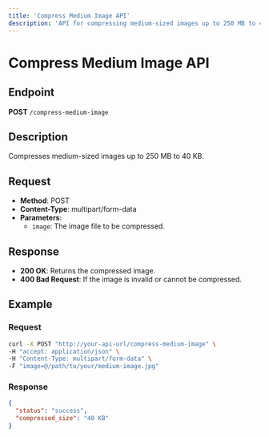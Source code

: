 ```yaml
---
title: 'Compress Medium Image API'
description: 'API for compressing medium-sized images up to 250 MB to 40 KB'
---
```


# Compress Medium Image API

## Endpoint

**POST** `/compress-medium-image`

## Description

Compresses medium-sized images up to 250 MB to 40 KB.

## Request

- **Method**: POST
- **Content-Type**: multipart/form-data
- **Parameters**:
  - `image`: The image file to be compressed.

## Response

- **200 OK**: Returns the compressed image.
- **400 Bad Request**: If the image is invalid or cannot be compressed.

## Example

### Request

```bash
curl -X POST "http://your-api-url/compress-medium-image" \
-H "accept: application/json" \
-H "Content-Type: multipart/form-data" \
-F "image=@/path/to/your/medium-image.jpg"
```

### Response

```json
{
  "status": "success",
  "compressed_size": "40 KB"
}
``` 
